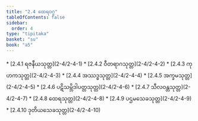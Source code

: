 ```yaml
---
title: "2.4 ထေရဝဂ္ဂ"
tableOfContents: false
sidebar:
  order: 4
type: "tipitaka"
basket: "su"
book: "a5"
---
```



<DynamicBreadcrumb />



<TableOfContents book="a5" section="2.4">
* [2.4.1 ရဇနီယသုတ္တ](2-4/2-4-1)
* [2.4.2 ဝီတရာဂသုတ္တ](2-4/2-4-2)
* [2.4.3 ကုဟကသုတ္တ](2-4/2-4-3)
* [2.4.4 အဿဒ္ဓသုတ္တ](2-4/2-4-4)
* [2.4.5 အက္ခမသုတ္တ](2-4/2-4-5)
* [2.4.6 ပဋိသမ္ဘိဒါပတ္တသုတ္တ](2-4/2-4-6)
* [2.4.7 သီလဝန္တသုတ္တ](2-4/2-4-7)
* [2.4.8 ထေရသုတ္တ](2-4/2-4-8)
* [2.4.9 ပဌမသေခသုတ္တ](2-4/2-4-9)
* [2.4.10 ဒုတိယသေခသုတ္တ](2-4/2-4-10)
</TableOfContents>